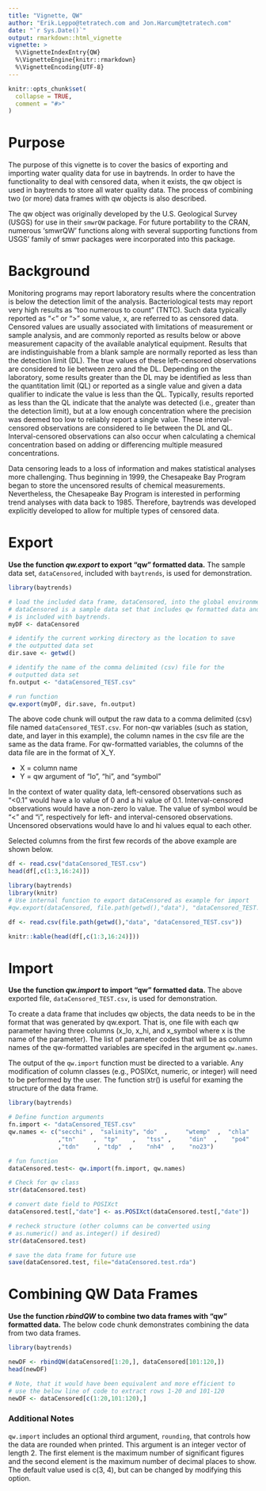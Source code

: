 ```yaml
---
title: "Vignette, QW"
author: "Erik.Leppo@tetratech.com and Jon.Harcum@tetratech.com"
date: "`r Sys.Date()`"
output: rmarkdown::html_vignette
vignette: >
  %\VignetteIndexEntry{QW}
  %\VignetteEngine{knitr::rmarkdown}
  %\VignetteEncoding{UTF-8}
---
```

<!-- Data is in vignettes\data folder  -->
```r
knitr::opts_chunk$set(
  collapse = TRUE,
  comment = "#>"
)
```
# Purpose
The purpose of this vignette is to cover the basics of exporting and importing water quality data for use in baytrends. In order to have the functionality to deal with censored data, when it exists, the qw object is used in baytrends to store all water quality data. The process of combining two (or more) data frames with qw objects is also described.

The qw object was originally developed by the U.S. Geological Survey (USGS) for use in their `smwrQW` package. For future portability to the CRAN, numerous 'smwrQW' functions along with several supporting functions from USGS' family of smwr packages were incorporated into this package. 

# Background

Monitoring programs may report laboratory results where the concentration is below the detection limit of the analysis. Bacteriological tests may report very high results as "too numerous to count" (TNTC). Such data typically reported as "<" or ">" some value, x, are referred to as censored data. Censored values are usually associated with limitations of measurement or sample analysis, and are commonly reported as results below or above measurement capacity of the available analytical equipment. Results that are indistinguishable from a blank sample are normally reported as less than the detection limit (DL). The true values of these left-censored observations are considered to lie between zero and the DL.  Depending on the laboratory, some results greater than the DL may be identified as less than the quantitation limit (QL) or reported as a single value and given a data qualifier to indicate the value is less than the QL. Typically, results reported as less than the QL indicate that the analyte was detected (i.e., greater than the detection limit), but at a low enough concentration where the precision was deemed too low to reliably report a single value. These interval-censored observations are considered to lie between the DL and QL. Interval-censored observations can also occur when calculating a chemical concentration based on adding or differencing multiple measured concentrations.

Data censoring leads to a loss of information and makes statistical analyses more challenging. Thus beginning in 1999, the Chesapeake Bay Program began to store the uncensored results of chemical measurements. Nevertheless, the Chesapeake Bay Program is interested in performing trend analyses with data back to 1985. Therefore, baytrends was developed explicitly developed to allow for multiple types of censored data.

# Export
**Use the function *qw.export* to export "qw" formatted data.** The sample data set, `dataCensored`, included with `baytrends`, is used for demonstration. 

```r
library(baytrends)

# load the included data frame, dataCensored, into the global environment
# dataCensored is a sample data set that includes qw formatted data and
# is included with baytrends.
myDF <- dataCensored

# identify the current working directory as the location to save 
# the outputted data set
dir.save <- getwd()

# identify the name of the comma delimited (csv) file for the 
# outputted data set 
fn.output <- "dataCensored_TEST.csv" 

# run function
qw.export(myDF, dir.save, fn.output)
```
The above code chunk will output the raw data to a comma delimited (csv) file named `dataCensored_TEST.csv`. For non-qw variables (such as station, date, and layer in this example), the column names in the csv file are the same as the data frame. For qw-formatted variables, the columns of the data file are in the format of X_Y.  

* X = column name  
* Y = qw argument of "lo", "hi", and "symbol"  

In the context of water quality data, left-censored observations such as "<0.1" would have a lo value of 0 and a hi value of 0.1. Interval-censored observations would have a non-zero lo value. The value of symbol would be "<" and "i", respectively for left- and interval-censored observations. Uncensored observations would have lo and hi values equal to each other.  

Selected columns from the first few records of the above example are shown below.  
```r
df <- read.csv("dataCensored_TEST.csv")
head(df[,c(1:3,16:24)])
```

```r
library(baytrends)
library(knitr)
# Use internal function to export dataCensored as example for import
#qw.export(dataCensored, file.path(getwd(),"data"), "dataCensored_TEST.csv")

df <- read.csv(file.path(getwd(),"data", "dataCensored_TEST.csv"))

knitr::kable(head(df[,c(1:3,16:24)]))
```

# Import
**Use the function *qw.import* to import "qw" formatted data.** The above exported file, `dataCensored_TEST.csv`, is used for demonstration.  

To create a data frame that includes qw objects, the data needs to be in the format that was generated by qw.export. That is, one file with each qw parameter having three columns (x_lo, x_hi, and x_symbol where x is the name of the parameter). The list of parameter codes that will be as column names of the qw-formatted variables are specifed in the argument `qw.names`.   

The output of the `qw.import` function must be  directed to a variable. Any modification of column classes (e.g., POSIXct, numeric, or integer) will need to be performed by the user.  The function str() is useful for examing the structure of the data frame.

```r
library(baytrends)

# Define function arguments
fn.import <- "dataCensored_TEST.csv"
qw.names <- c("secchi" ,  "salinity", "do"  ,     "wtemp"  ,  "chla"
              ,"tn"     ,  "tp"    ,   "tss" ,     "din"  ,    "po4"      
              ,"tdn"     , "tdp"  ,    "nh4"  ,    "no23")

# fun function 
dataCensored.test<- qw.import(fn.import, qw.names)

# Check for qw class
str(dataCensored.test)

# convert date field to POSIXct  
dataCensored.test[,"date"] <- as.POSIXct(dataCensored.test[,"date"])

# recheck structure (other columns can be converted using
# as.numeric() and as.integer() if desired)
str(dataCensored.test) 

# save the data frame for future use
save(dataCensored.test, file="dataCensored.test.rda")
```

# Combining QW Data Frames

**Use the function *rbindQW* to combine two data frames with "qw" formatted data.** The below code chunk demonstrates combining the data from two data frames.

```r
library(baytrends)

newDF <- rbindQW(dataCensored[1:20,], dataCensored[101:120,])
head(newDF)

# Note, that it would have been equivalent and more efficient to
# use the below line of code to extract rows 1-20 and 101-120
newDF <- dataCensored[c(1:20,101:120),]
```

### Additional Notes

`qw.import` includes an optional third argument, `rounding`, that controls how the data are rounded when printed. This argument is an integer vector of length 2. The first element is the maximum number of significant figures and the second element is the maximum number of decimal places to show. The default value used is c(3, 4), but can be changed by modifying this option.